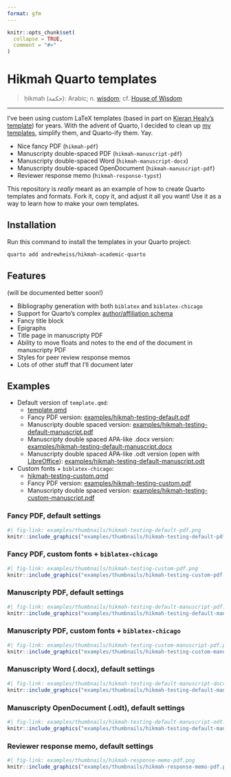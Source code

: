 ```yaml
---
format: gfm
---
```


<!-- README.md is generated from README.qmd. Please edit that file -->

```r
knitr::opts_chunk$set(
  collapse = TRUE,
  comment = "#>"
)
```

# Hikmah Quarto templates

> ḥikmah (حكمة): Arabic; n. [wisdom](https://en.wikipedia.org/wiki/Hikmah); cf. [House of Wisdom](https://en.wikipedia.org/wiki/House_of_Knowledge)

---

I've been using custom LaTeX templates (based in part on [Kieran Healy's template](https://github.com/kjhealy/latex-custom-kjh)) for years. With the advent of Quarto, I decided to clean up [my templates](https://github.com/andrewheiss/portable-pandoc-magic), simplify them, and Quarto-ify them. Yay.

- Nice fancy PDF (`hikmah-pdf`)
- Manuscripty double-spaced PDF (`hikmah-manuscript-pdf`)
- Manuscripty double-spaced Word (`hikmah-manuscript-docx`)
- Manuscripty double-spaced OpenDocument (`hikmah-manuscript-pdf`)
- Reviewer response memo (`hikmah-response-typst`)

This repository is *really* meant as an example of how to create Quarto templates and formats. Fork it, copy it, and adjust it all you want! Use it as a way to learn how to make your own templates.


## Installation

Run this command to install the templates in your Quarto project:

```bash
quarto add andrewheiss/hikmah-academic-quarto
```

## Features

(will be documented better soon!)

- Bibliography generation with both `biblatex` and `biblatex-chicago`
- Support for Quarto's complex [author/affiliation schema](https://quarto.org/docs/journals/authors.html)
- Fancy title block
- Epigraphs
- Title page in manuscripty PDF
- Ability to move floats and notes to the end of the document in manuscripty PDF
- Styles for peer review response memos
- Lots of other stuff that I'll document later


## Examples

- Default version of `template.qmd`:
  - [template.qmd](template.qmd)
  - Fancy PDF version: [examples/hikmah-testing-default.pdf](examples/hikmah-testing-default.pdf)
  - Manuscripty double spaced version: [examples/hikmah-testing-default-manuscript.pdf](examples/hikmah-testing-default-manuscript.pdf)
  - Manuscripty double spaced APA-like .docx version: [examples/hikmah-testing-default-manuscript.docx](examples/hikmah-testing-default-manuscript.docx)
  - Manuscripty double spaced APA-like .odt version (open with [LibreOffice](https://www.libreoffice.org/)): [examples/hikmah-testing-default-manuscript.odt](examples/hikmah-testing-default-manuscript.odt)

- Custom fonts + `biblatex-chicago`:
  - [hikmah-testing-custom.qmd](hikmah-testing-custom.qmd)
  - Fancy PDF version: [examples/hikmah-testing-custom.pdf](examples/hikmah-testing-custom.pdf)
  - Manuscripty double spaced version: [examples/hikmah-testing-custom-manuscript.pdf](examples/hikmah-testing-custom-manuscript.pdf)


### Fancy PDF, default settings

```r
#| fig-link: examples/thumbnails/hikmah-testing-default-pdf.png
knitr::include_graphics("examples/thumbnails/hikmah-testing-default-pdf.png", dpi = 600)
```

### Fancy PDF, custom fonts + `biblatex-chicago`

```r
#| fig-link: examples/thumbnails/hikmah-testing-custom-pdf.png
knitr::include_graphics("examples/thumbnails/hikmah-testing-custom-pdf.png", dpi = 600)
```

### Manuscripty PDF, default settings

```r
#| fig-link: examples/thumbnails/hikmah-testing-default-manuscript-pdf.png
knitr::include_graphics("examples/thumbnails/hikmah-testing-default-manuscript-pdf.png", dpi = 600)
```

### Manuscripty PDF, custom fonts + `biblatex-chicago`

```r
#| fig-link: examples/thumbnails/hikmah-testing-custom-manuscript-pdf.png
knitr::include_graphics("examples/thumbnails/hikmah-testing-custom-manuscript-pdf.png", dpi = 600)
```

### Manuscripty Word (.docx), default settings

```r
#| fig-link: examples/thumbnails/hikmah-testing-default-manuscript-docx.png
knitr::include_graphics("examples/thumbnails/hikmah-testing-default-manuscript-docx.png", dpi = 600)
```

### Manuscripty OpenDocument (.odt), default settings

```r
#| fig-link: examples/thumbnails/hikmah-testing-default-manuscript-odt.png
knitr::include_graphics("examples/thumbnails/hikmah-testing-default-manuscript-odt.png", dpi = 600)
```

### Reviewer response memo, default settings

```r
#| fig-link: examples/thumbnails/hikmah-response-memo-pdf.png
knitr::include_graphics("examples/thumbnails/hikmah-response-memo-pdf.png", dpi = 600)
```
